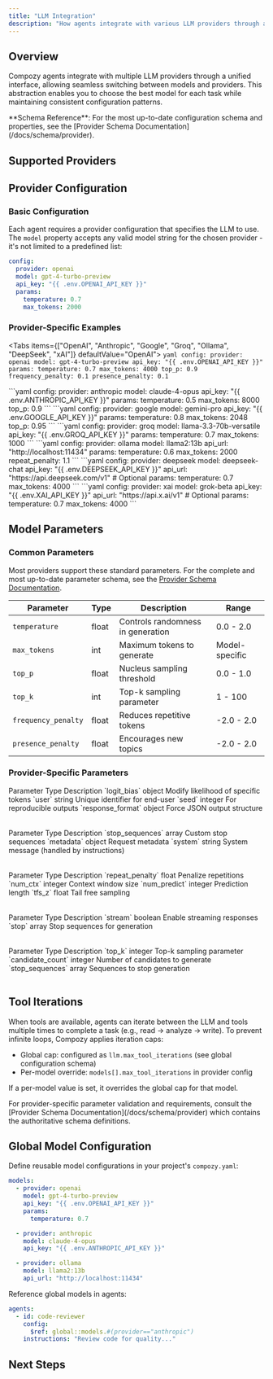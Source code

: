 ```yaml
---
title: "LLM Integration"
description: "How agents integrate with various LLM providers through a unified interface"
---
```


## Overview

Compozy agents integrate with multiple LLM providers through a unified interface, allowing seamless switching between models and providers. This abstraction enables you to choose the best model for each task while maintaining consistent configuration patterns.

<Callout type="info">
**Schema Reference**: For the most up-to-date configuration schema and properties, see the [Provider Schema Documentation](/docs/schema/provider).
</Callout>

## Supported Providers

<FeatureCardList cols={3}>
  <FeatureCard
    title="OpenAI"
    description="Access GPT-4, GPT-3.5, and other OpenAI models with full function calling support"
    icon="Cpu"
  />
  <FeatureCard
    title="Anthropic"
    description="Claude 3 family (Opus, Sonnet, Haiku) with advanced reasoning capabilities"
    icon="Bot"
  />
  <FeatureCard
    title="Google"
    description="Gemini Pro, Gemini Ultra, and PaLM models for multimodal applications"
    icon="Globe"
  />
  <FeatureCard
    title="Groq"
    description="Fast inference with Llama, Mixtral, and other open models at low latency"
    icon="Microchip"
  />
  <FeatureCard
    title="Ollama"
    description="Run any Ollama-supported model locally for privacy-first applications"
    icon="Server"
  />
  <FeatureCard
    title="DeepSeek"
    description="DeepSeek AI models with OpenAI-compatible API for advanced reasoning"
    icon="Zap"
  />
  <FeatureCard
    title="xAI"
    description="Grok models with OpenAI-compatible API for cutting-edge AI capabilities"
    icon="Sparkles"
  />
  <FeatureCard
    title="Custom"
    description="Connect to any OpenAI-compatible API endpoint for specialized models"
    icon="Plug"
  />
</FeatureCardList>

## Provider Configuration

### Basic Configuration

Each agent requires a provider configuration that specifies the LLM to use. The `model` property accepts any valid model string for the chosen provider - it's not limited to a predefined list:

```yaml
config:
  provider: openai
  model: gpt-4-turbo-preview
  api_key: "{{ .env.OPENAI_API_KEY }}"
  params:
    temperature: 0.7
    max_tokens: 2000
```

### Provider-Specific Examples

<Tabs items={["OpenAI", "Anthropic", "Google", "Groq", "Ollama", "DeepSeek", "xAI"]} defaultValue="OpenAI">
  <Tab value="OpenAI">
    ```yaml
    config:
      provider: openai
      model: gpt-4-turbo-preview
      api_key: "{{ .env.OPENAI_API_KEY }}"
      params:
        temperature: 0.7
        max_tokens: 4000
        top_p: 0.9
        frequency_penalty: 0.1
        presence_penalty: 0.1
    ```
  </Tab>

  <Tab value="Anthropic">
    ```yaml
    config:
      provider: anthropic
      model: claude-4-opus
      api_key: "{{ .env.ANTHROPIC_API_KEY }}"
      params:
        temperature: 0.5
        max_tokens: 8000
        top_p: 0.9
    ```
  </Tab>

  <Tab value="Google">
    ```yaml
    config:
      provider: google
      model: gemini-pro
      api_key: "{{ .env.GOOGLE_API_KEY }}"
      params:
        temperature: 0.8
        max_tokens: 2048
        top_p: 0.95
    ```
  </Tab>

  <Tab value="Groq">
    ```yaml
    config:
      provider: groq
      model: llama-3.3-70b-versatile
      api_key: "{{ .env.GROQ_API_KEY }}"
      params:
        temperature: 0.7
        max_tokens: 1000
    ```
  </Tab>

  <Tab value="Ollama">
    ```yaml
    config:
      provider: ollama
      model: llama2:13b
      api_url: "http://localhost:11434"
      params:
        temperature: 0.6
        max_tokens: 2000
        repeat_penalty: 1.1
    ```
  </Tab>

  <Tab value="DeepSeek">
    ```yaml
    config:
      provider: deepseek
      model: deepseek-chat
      api_key: "{{ .env.DEEPSEEK_API_KEY }}"
      api_url: "https://api.deepseek.com/v1"  # Optional
      params:
        temperature: 0.7
        max_tokens: 4000
    ```
  </Tab>

  <Tab value="xAI">
    ```yaml
    config:
      provider: xai
      model: grok-beta
      api_key: "{{ .env.XAI_API_KEY }}"
      api_url: "https://api.x.ai/v1"  # Optional
      params:
        temperature: 0.7
        max_tokens: 4000
    ```
  </Tab>
</Tabs>

## Model Parameters

### Common Parameters

Most providers support these standard parameters. For the complete and most up-to-date parameter schema, see the [Provider Schema Documentation](/docs/schema/provider).

| Parameter | Type | Description | Range |
|-----------|------|-------------|-------|
| `temperature` | float | Controls randomness in generation | 0.0 - 2.0 |
| `max_tokens` | int | Maximum tokens to generate | Model-specific |
| `top_p` | float | Nucleus sampling threshold | 0.0 - 1.0 |
| `top_k` | int | Top-k sampling parameter | 1 - 100 |
| `frequency_penalty` | float | Reduces repetitive tokens | -2.0 - 2.0 |
| `presence_penalty` | float | Encourages new topics | -2.0 - 2.0 |

### Provider-Specific Parameters

<AccordionGroup>
  <Accordion title="OpenAI Parameters">
    <Table>
      <TableHeader>
        <TableRow>
          <TableHead>Parameter</TableHead>
          <TableHead>Type</TableHead>
          <TableHead>Description</TableHead>
        </TableRow>
      </TableHeader>
      <TableBody>
        <TableRow>
          <TableCell>`logit_bias`</TableCell>
          <TableCell>object</TableCell>
          <TableCell>Modify likelihood of specific tokens</TableCell>
        </TableRow>
        <TableRow>
          <TableCell>`user`</TableCell>
          <TableCell>string</TableCell>
          <TableCell>Unique identifier for end-user</TableCell>
        </TableRow>
        <TableRow>
          <TableCell>`seed`</TableCell>
          <TableCell>integer</TableCell>
          <TableCell>For reproducible outputs</TableCell>
        </TableRow>
        <TableRow>
          <TableCell>`response_format`</TableCell>
          <TableCell>object</TableCell>
          <TableCell>Force JSON output structure</TableCell>
        </TableRow>
      </TableBody>
    </Table>
  </Accordion>

  <Accordion title="Anthropic Parameters">
    <Table>
      <TableHeader>
        <TableRow>
          <TableHead>Parameter</TableHead>
          <TableHead>Type</TableHead>
          <TableHead>Description</TableHead>
        </TableRow>
      </TableHeader>
      <TableBody>
        <TableRow>
          <TableCell>`stop_sequences`</TableCell>
          <TableCell>array</TableCell>
          <TableCell>Custom stop sequences</TableCell>
        </TableRow>
        <TableRow>
          <TableCell>`metadata`</TableCell>
          <TableCell>object</TableCell>
          <TableCell>Request metadata</TableCell>
        </TableRow>
        <TableRow>
          <TableCell>`system`</TableCell>
          <TableCell>string</TableCell>
          <TableCell>System message (handled by instructions)</TableCell>
        </TableRow>
      </TableBody>
    </Table>
  </Accordion>

  <Accordion title="Ollama Parameters">
    <Table>
      <TableHeader>
        <TableRow>
          <TableHead>Parameter</TableHead>
          <TableHead>Type</TableHead>
          <TableHead>Description</TableHead>
        </TableRow>
      </TableHeader>
      <TableBody>
        <TableRow>
          <TableCell>`repeat_penalty`</TableCell>
          <TableCell>float</TableCell>
          <TableCell>Penalize repetitions</TableCell>
        </TableRow>
        <TableRow>
          <TableCell>`num_ctx`</TableCell>
          <TableCell>integer</TableCell>
          <TableCell>Context window size</TableCell>
        </TableRow>
        <TableRow>
          <TableCell>`num_predict`</TableCell>
          <TableCell>integer</TableCell>
          <TableCell>Prediction length</TableCell>
        </TableRow>
        <TableRow>
          <TableCell>`tfs_z`</TableCell>
          <TableCell>float</TableCell>
          <TableCell>Tail free sampling</TableCell>
        </TableRow>
      </TableBody>
    </Table>
  </Accordion>

  <Accordion title="Groq Parameters">
    <Table>
      <TableHeader>
        <TableRow>
          <TableHead>Parameter</TableHead>
          <TableHead>Type</TableHead>
          <TableHead>Description</TableHead>
        </TableRow>
      </TableHeader>
      <TableBody>
        <TableRow>
          <TableCell>`stream`</TableCell>
          <TableCell>boolean</TableCell>
          <TableCell>Enable streaming responses</TableCell>
        </TableRow>
        <TableRow>
          <TableCell>`stop`</TableCell>
          <TableCell>array</TableCell>
          <TableCell>Stop sequences for generation</TableCell>
        </TableRow>
      </TableBody>
    </Table>
  </Accordion>

  <Accordion title="Google Parameters">
    <Table>
      <TableHeader>
        <TableRow>
          <TableHead>Parameter</TableHead>
          <TableHead>Type</TableHead>
          <TableHead>Description</TableHead>
        </TableRow>
      </TableHeader>
      <TableBody>
        <TableRow>
          <TableCell>`top_k`</TableCell>
          <TableCell>integer</TableCell>
          <TableCell>Top-k sampling parameter</TableCell>
        </TableRow>
        <TableRow>
          <TableCell>`candidate_count`</TableCell>
          <TableCell>integer</TableCell>
          <TableCell>Number of candidates to generate</TableCell>
        </TableRow>
        <TableRow>
          <TableCell>`stop_sequences`</TableCell>
          <TableCell>array</TableCell>
          <TableCell>Sequences to stop generation</TableCell>
        </TableRow>
      </TableBody>
    </Table>
  </Accordion>
</AccordionGroup>

## Tool Iterations

When tools are available, agents can iterate between the LLM and tools multiple times to complete a task (e.g., read → analyze → write). To prevent infinite loops, Compozy applies iteration caps:

- Global cap: configured as `llm.max_tool_iterations` (see global configuration schema)
- Per-model override: `models[].max_tool_iterations` in provider config

If a per-model value is set, it overrides the global cap for that model.

<Callout type="info">
For provider-specific parameter validation and requirements, consult the [Provider Schema Documentation](/docs/schema/provider) which contains the authoritative schema definitions.
</Callout>

## Global Model Configuration

Define reusable model configurations in your project's `compozy.yaml`:

```yaml
models:
  - provider: openai
    model: gpt-4-turbo-preview
    api_key: "{{ .env.OPENAI_API_KEY }}"
    params:
      temperature: 0.7

  - provider: anthropic
    model: claude-4-opus
    api_key: "{{ .env.ANTHROPIC_API_KEY }}"

  - provider: ollama
    model: llama2:13b
    api_url: "http://localhost:11434"
```

Reference global models in agents:

```yaml
agents:
  - id: code-reviewer
    config:
      $ref: global::models.#(provider=="anthropic")
    instructions: "Review code for quality..."
```

## Next Steps

<ReferenceCardList>
  <ReferenceCard
    title="Instructions & Actions"
    description="Learn how to craft effective agent instructions"
    href="/docs/core/agents/instructions-actions"
    icon="ListCheck"
  />
  <ReferenceCard
    title="Structured Outputs"
    description="Master JSON mode and schema validation"
    href="/docs/core/agents/structured-outputs"
    icon="Braces"
  />
  <ReferenceCard
    title="Provider Configuration"
    description="Detailed provider setup and configuration options"
    href="/docs/core/configuration/providers"
    icon="Settings"
  />
  <ReferenceCard
    title="Provider Schema"
    description="Complete schema definitions and validation rules"
    href="/docs/schema/provider"
    icon="FileJson"
  />
</ReferenceCardList>

